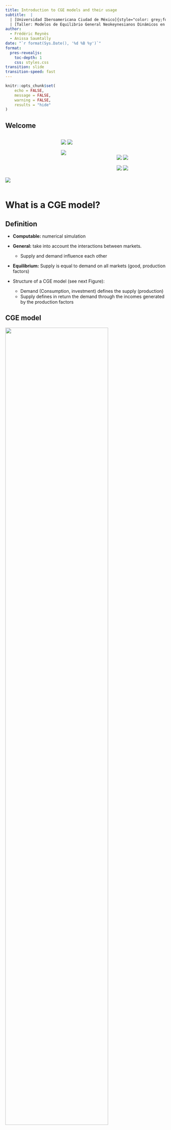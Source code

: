 ```yaml
---
title: Introduction to CGE models and their usage
subtitle:  |
  | [Universidad Iberoamericana Ciudad de México]{style="color: grey;font-size: 0.95em;letter-spacing: 1px;line-height: 0.25;"}
  | [Taller: Modelos de Equilibrio General Neokeynesianos Dinámicos en R]{style="color: blue;font-size: 0.95em;letter-spacing: 1px;line-height: 0.25;"}
author: 
  - Frédéric Reynès 
  - Anissa Saumtally
date: "`r format(Sys.Date(), '%d %B %y')`"
format: 
  pres-revealjs:
    toc-depth: 1
    css: styles.css
transition: slide
transition-speed: fast  
---
```


```r

knitr::opts_chunk$set(
	echo = FALSE,
	message = FALSE,
	warning = FALSE,
	results = "hide"
)
```

## Welcome {.center} 

:::: {.columns}

::: {.column width="33%" .center}
<br>
<br>
<br>
<br>
<br>
<br>
<br>
![](pictures/ibero.png){fig-align="center" fig-width=30%  }
:::

::: {.column width="33%"}
![](pictures/equide.jpg){fig-align="center" fig-width=30%}
![](pictures/geolab.png){fig-align="center" fig-width=30%}

![](pictures/centrud.png){fig-align="center" fig-width=30%}

:::

::: {.column width="33%"}

<br>
<br>

![](pictures/ofce_m.png){fig-align="center" fig-width=30%}
![](pictures/sciencespo.png){fig-align="center" fig-width=30%}

![](pictures/Logohacienda.png){fig-align="center" fig-width=30%}
![](pictures/AFD_logo.png){fig-align="center" fig-width=30%}
:::

::::


# What is a CGE model?

## Definition {.scrollable}

-   **Computable:** numerical simulation

-   **General:** take into account the interactions between markets.

    -   Supply and demand influence each other

-   **Equilibrium:** Supply is equal to demand on all markets (good, production factors)

-   Structure of a CGE model (see next Figure):

    -   Demand (Consumption, investment) defines the supply (production)
    -   Supply defines in return the demand through the incomes generated by the production factors

## CGE model {.scrollable}

![](pictures/schema.png){fig-align="center" width="80%"}

## What does "general equilibrium" mean? {.scrollable}

-   General Equilibrium relates to a state where supply is equal to demand in all markets

-   2 main approaches to insure this state:

    -   **Walrasian** models
        -   The equilibrium force is the price system

        -   Perfect price flexibility insure the instantaneous equilibrium between supply and demand

        -   When the supply of a commodity goes down, its price tends to go up, thereby stimulating additional supply and depressing demand, until supply and demand are equal again.

        -   Static model
    -   **Neo-Keynesian** models
        -   Demand determines supply
        -   Price and quantities are rigid and adjust slowly
        -   Disequilibrium between notional (optimal) supply and the actual supply in the short run
        -   Dynamic model: transition to the long run

## A neo-keynesian CGE model {.scrollable}

-   **Slow adjustment** of price and quantity

    -   Adjustment costs
    -   Empirically firms adjust their production to the demand rather than their price

-   Leads to situation of **disequilibrium** between the desired supply and demand

-   **Prices** are defined as a mark-up over the firm's production costs

    -   Production costs integrate intermediary consumption (material and energy), labor and capital costs

-   Wages are determined by a **Wage Setting (WS) curve**

    -   Phillips curve: wages increase with inflation and decrease with unemployment
    -   Wages do not adjust instantaneously the supply and demand for labor:
        -   Permanent underemployment equilibrium possible
        -   Theory of the NAIRU (Non Accelerating Inflation Rate of Unemployment) or Equilibrium rate of unemployment

-   The **interest rate** does not equilibrate instantaneously saving and investment:

    -   It is defined by the Central Bank
    -   "Taylor" reaction function: increases with inflation, decreases with unemployment

# Main usage of CGE models

## Macroeconomic versus multisector CGE models {.scrollable}

CGE models are widely used in economic policy analysis. Two type of analyses:

-   **Macroeconomic CGE models** focus on understanding how an entire economy responds to shocks or policy changes

    -   e.g. fiscal, monetary, trade, innovation policies
    -   they aim to capture interdependencies between aggregate economic variables and key economic indicators
        -   e.g. GDP, inflation, employment, and investment

-   **Multisector CGE models** break down the economy into several sectors to analyze the effects of policy changes or shocks on each sector individually

    -   e.g. energy, agriculture, industry, services
    -   main applications: trade policy, environmental regulation, energy policy, large-scale events like natural disasters
    -   highlight how impacts may vary across sectors
    -   allow for simulating sector specific policy

## Examples of applications of our R package {.scrollable}

### Small size models

-   Small CGE model

-   Today's course

### Large size models

-   Econometric models (Opale and Mesange)

    -   Quarterly models for short term forcast

-   Multi-sector models

    -   e.g. open source ThreeME model

    -   www.threeme.org

## Overview of ThreeME {.scrollable}

-   **M**ulti-sector **M**acroeconomic **M**odel for the **E**valuation of **E**nvironmental and **E**nergy policy.

    -   Open source model
    
    -   Download and documentation: https://www.threeme.org/
    
    -   ThreeME is **neo-Keynesian general equilibrium** model.

    -   Designed to study scenario involving transfers of activities from one sector to another

## Overview of ThreeME: types of simulations of the economic and environmental impacts {.scrollable}

-   **Energy transition policies**

    -   Fiscal policies:
        -   Carbon tax with or without redistribution of the tax revenue
        -   Phasing out subsidies on (fossil fuel) energy
        -   Bonus-malus for cars: subsidies on green cars financed by a tax on other cars
    -   Change in the electricity production mix
        -   Ex: more RES in the mix
    -   Impact of green investment
        -   In buildings, public transport, etc.
        -   Impact of applying a new standard for buildings, or appliances

-   **External shock**

    -   Increase in international oil/gas price

# Micro-economic foundations of CGE models

## Behavior equations versus identities {.scrollable}

-   CGE models have behavioral and identity equations
-   **Behavioral equations** derive from microeconomic theory and economic rationality
    -   Economic behavior of producers, consumers, and other agents in the model
-   **Identity equations** define a variable according to a definition as a mathematical function (sum, product, etc.) of other variables
    -   Accountancy variables (e.g. GDP, price index), unemployment rate, etc.

<center>

![](pictures/Behavioreq_Identities.png){width="55%"}

## Behavior equations {.scrollable}

### **Prices**

-   We assume oligopolistic competition *à la* Cournot where each producer defines its price in order to maximize its profit considering the price of the other producers as given:

-   The **maximisation program** is:

$$max_y Π(y) = p(y).y - c(y)$$

where $y$ is the production or demand adressed to the compagny, $\pi(y)$ is the profit of the compagny, $p(y)$ its price and $c(y)$ the production cost. We assume $p′(y)$ \< 0, $c′(y)$ \> 0 and $c′′(y)$ \> 0

-   The result of the **program maximization defines the optimum price** that is equal to a markup over the production costs:

$$p(y)= [1+ m^{up}].c'(y)$$

where the markup is: \begin{equation} m^{up}= 1/(\epsilon -1) \end{equation} and $\epsilon$ the (absolute) price elasticity of demand

-   In perfect competition, markup is zero: \begin{equation} m^{up} = 0 \end{equation} so that the optimal price is equal to the marginal cost of production: \begin{equation} p(y)= c'(y) \end{equation}

-   Given that production costs equal total factor payments, the **optimal price is therefore equal to the cost of capital and labor**:

$$p(y).y= w.L+ p(\delta+r).K$$

## Behavior equations {.scrollable}

### **Households consumption**

-   We assume that households supply labor and own the capital, for which they get their income ($w.L + p.r.K$) .

-   We assume that households wish to use a fixed share of their total income for consumption

$$CH = \left( 1 - \sigma \right) . \frac{\left( w . L + p . r . K \right)}{p}$$

-   Can be derive from alternative theoretical model of consumption.

-   For instance: let us assume that the consumer maximize its (CES) utility by allocating the income of a given period over several periods.

The **maximization program** is:

$$max_{c_i} U(c_1, c_2, ... c_n)=\sum_{i=1}^{n} (\phi_i.c_i^{\frac{\rho-1}{\rho}})^{\frac{\rho}{\rho-1}}$$ $$\ s.t \ \sum_{i=1}^{n} p_i.c_i = R$$ where $\rho$ is the elasticity of substitution, $c_i$ the consumption of good in period $i$ and $R$ total income.

The resolution of this program gives the relationship between households consumption and total income :

$$p_i.c_i= (\Phi_i)^{\rho}.(\frac{p_i}{P})^{1-\rho}.R$$ where $(\Phi_i)^{\rho}.(\frac{p_i}{P})^{1-\rho}$ is the consumption share.

Considering only two periods: $i=1$ (present) and $i=2$ (future) and assuming a CES function with $\rho=1$, we find that **consumption is a constant share of income**:

$$p_1.c_1 = \phi_1.R$$ with $\phi_1$ = (1-$\sigma$) and $\sigma$ the propensity to save.

## Behavior equations {.scrollable}

### **Demand for production factors**

-   The firm determines its demand for labor and capital by maximizing its profit, which is equivalent to **minimizing its production cost taking into account the production function**.

-   Assuming a CES production function, the constrained cost minimization program is:

$$min_{x_i} (\sum_{i=1}^{n} p_i.x_i)$$

$$\ s.t. \ Q= Q(x_i) = (\sum_{i=1}^{n} \Phi_i.x_i^{(\frac{\rho-1}{\rho})})^{(\frac{\rho}{\rho-1})}$$ where $\rho$ is the elasticity of substitution between inputs.

-   The resolution of the program derives demand for factors expressed as follows:\
    **Labor demand**:

$$L = \left( \frac{Y}{PROG^{L}} \right) . \left( \left( \varphi^{L} \right) ^ {\rho} \right) . \left( \frac{w}{\left( p . PROG^{L} \right)} \right) ^ {\left( -\rho \right)}$$

**Capital demand**:

$$ K = \left( \frac{Y}{PROG^{K}} \right) . \left( \left( \varphi^{K} \right) ^ {\rho} \right) . \left( \frac{\left( \delta + r \right)}{PROG^{K}} \right) ^ {\left( -\rho \right)} $$

## Behavior equations {.scrollable}

### **CES function**

The Constant Elasticity of Substitution (CES) production function proposed by Arrow et al. (1961) offers flexibility in modeling substitutability between production factors

$$Y = \left(\tilde{\varphi_1} X_1^{\frac{\eta - 1}{\eta}} + \tilde{\varphi}_2 X_2^{\frac{\eta - 1}{\eta}}\right)^{\frac{\eta}{\eta - 1}}$$

where:

-   $Y$ the output,

-   $\tilde\varphi_1$ and $\tilde\varphi_2$ respectively the weights for inputs $X_1$ and $X_2$,

-   $\eta$ the Elasticity of Substitution (ES) taking possibly any value between $]0;+\infty[$

The CES function enables the representation of varying degrees of substitutability:

-   perfect complementarity $\eta = 0$ (Leontief function)
-   perfect substitutability $\eta \rightarrow \infty$
-   Cobb-Douglas function where the ES is unitary $\eta = 1$.

## Behavior equations {.scrollable}

### **CES function for various elasticities of substitution**

![](pictures/plot_CES_for_various_elasticity.png){width="100%"}

```r
#| label: fig-ces
#| fig-cap: CES function for various elasticities of substitution
#| echo: true
#| code-fold: true
#| eval: false

library(ggplot2)
# CES Function: Q^((eta-1)/eta) = phi1*X1^((eta-1)/eta) + phi2*X2^((eta-1)/eta)

# Interpolation step (for ggplot)
step <- 1000
  
# Inverse CES function: X1 = f(Q,X2)
X1 <- function(X2, eta) {
  # Calibration of the parameters of the CES function
  Q <- 1
  phi1 <- 0.5
  phi2 <- 0.5

  ((Q^((eta-1)/eta) - phi2*X2^((eta-1)/eta))/phi1)^(eta/(eta-1)) 
  }

plot_CES_for_various_elasticity <- ggplot(data.frame(x = c(0,5)), aes(x=x)) +
  stat_function(fun = X1, args = list(eta = 0.1)  , aes(colour = "0.1"), n = step*1000) +
  stat_function(fun = X1, args = list(eta = 0.5)  , aes(colour = "0.5"), n = step) +
  stat_function(fun = X1, args = list(eta = 0.999), aes(colour = "1"  ), n = step, lwd = 1) +
  stat_function(fun = X1, args = list(eta = 1.6)    , aes(colour = "1.6"  ), n = step) +
  stat_function(fun = X1, args = list(eta = 20)   , aes(colour = "20" ), n = step) +
  scale_colour_manual(name = expression(eta), values = c("red", "blue", "black", "green", "grey")) +
  ylim(0,2.5) +
  theme(legend.position = "bottom") +
  labs(y = "X1", x = "X2")

plot_CES_for_various_elasticity

ggsave("plot_CES_for_various_elasticity.png", plot = plot_CES_for_various_elasticity, width = 6, height = 4, dpi = 300)
```

## Identities and defnitions {.scrollable}

### **Production**

$$Y = CH + I + G$$

-   Market equilibrium condition between supply and demand\
-   Accountancy equation that states that everything that is being produced (total supply) is “consumed”, either as household’s consumption, investment or government spending (total demand)

<br>

### **Capital accumulation**

-   Given an initial capital stock (at $t-1$), the change in capital stock defines the capital stock in $t$:

$$\varDelta \left(K\right) = I_{t-1} - \delta . K_{t-1}$$

-   The change in capital stock :
    -   Increases with the investment made in the previous period ($I_{t-1}$)\
    -   Decreases with the depreciation of the capital stock ($\delta.K_{t-1}$)

<br>

### **Cost of capital**

We assume that the cost of capital is defined as the user cost of capital (or real rental price of capital services or the costs of holding capital) :

$$c^{K} = p(\delta + r)$$

where $\delta$ is the depreciation rate of capital, $r$ the interest rate and $p$ the price of the investment.

-   This equation may have several interpretations:
    -   It reflects the opportunity cost of holding capital, that is the cost of not been able to invest an existing financial wealth into another asset
    -   It assumes that capital is financed through bank credit and that the reimbursement of the debt corresponds to the depreciation of capital

# Macroeconomic closure

## Some definitions {.scrollable}

-   [**Endo**]{style="color: brown;"}**genous variable**: defined [**inside**]{style="color: brown;"} the model, as a result of the model simulation
    -   One equation for each endogenous variable
    -   Eg. production, consumption, prices, wages, etc.
-   [**Exo**]{style="color: brown;"}**genous variable**: defined [**outside**]{style="color: brown;"} the model
    -   No equation in the model defining this variable: hypothesis of the model
    -   Eg. population, price of imports (for a one country model)
-   **Parameter**: from a mathematical point of view, an **exogenous variable** that is generally **constant**
    -   Eg. elasticities (substitution, indexation, etc.), depreciation rate, tax rate, etc.
-   **Representative agent**: an average relevant economic agent that follows an optimizing/rational economic behaviour
    -   Households, producers, government
    -   Optimize an objective: e.g. maximization of profit/utility/social welfare, minimization of cost

## Macroeconomic closure {.scrollable}

-   A [**model**]{style="color: brown;"} is a way of explaining endogenous variables as function of exogenous variables.\
-   Making a choice of what is to be determined within the model [**(endogenous variables)**]{style="color: brown;"} and what is to be considered external to the model [**(exogenous variables)**]{style="color: brown;"} is called the [**model closure**]{style="color: brown;"}. 
-   Why does the choice of the model closure matter ?

    -   It may define the direction of causality (which variables determine the others)
    -   It may have important implications on the properties and results of the model

**Simulation experiment:** What is the impact of an increase in public spending (multiplier of public expenditures) on the endogenous variables of the model depending on the choice of the closure ?

We compare the results for two contrasting model closures:

-   [**The Walrasian model**]{style="color: brown;"}
-   [**The Keynesian model**]{style="color: brown;"}

## Walrasian versus Keynesian models {.scrollable}

[**Common features for both models**]{style="color: brown;"}:

-   [**General equilibrium**]{style="color: blue;"}: which means that supply equals demand in all markets.\
-   In both frameworks, the models consist of equations that solve for the endogenous variables, given the exogenous variables and parameters. A change in one or more exogenous variable or parameter will lead to adjustments in the endogenous variables so to solve the system of equations again. These [**solved values of all endogenous variables**]{style="color: blue;"}, constitute the [**outcome of the model**]{style="color: blue;"} .

[**Main difference between both models**]{style="color: brown;"}:

-   The [**choice of endogenous variables**]{style="color: blue;"}. In the Walrasian framework some variables adjust while there are considered fixed in the Keynesian framework and vice-versa.

*Note*: Our definitions of the Walrasian and Keynesian closures may differ from those found in the literature inspired by the seminal work of Sen (1963). Contrary to this literature that consider a **static** case, we propose simulations based on a **dynamic** model including an equation for **capital accumulation** and where investment is endogenous in both the Walrasian and the Keynesian closure.

## The Walrasian model {.scrollable}

The model is based on a set of **7 equations** with **7 endogenous variables**:

-   [Investment]{style="color: blue;"}\
    $$I = Y - CH - G$$

-   [Production]{style="color: blue;"}\
    $$Y . p = w . L + p . \left( \delta + r \right) . K$$

-   [Households'consumption]{style="color: blue;"}\
    $$CH = \left( 1 - \sigma \right) . \frac{\left( w . L + p . r . K \right)}{p}$$

-   [Wage]{style="color: blue;"}\
    $$w + L = \left( \frac{Y}{PROG^{L}} \right) . \left( \left( \varphi^{L} \right) ^ {\rho} \right) . \left( \frac{w}{\left( p . PROG^{L} \right)} \right) ^ {\left( -\rho \right)}  + w$$

-   [Interest rate]{style="color: blue;"}\
    $$r + K = \left( \frac{Y}{PROG^{K}} \right) . \left( \left( \varphi^{K} \right) ^ {\rho} \right) . \left( \frac{\left( \delta + r \right)}{PROG^{K}} \right) ^ {\left( -\rho \right)} + r$$

-   [Capital (from accumulation equation)]{style="color: blue;"}\
    $$\varDelta \left(K\right) = I_{t-1} - \delta . K_{t-1}$$

-   [Price]{style="color: blue;"}\
    $$p=1$$

-   The price equation defines the price as *numéraire* (equal to 1). The price can therefore be seen as an **exogenous variable**. The model could be written as a set of **6 equations** with **6 endogenous variables**.

## Comments on the Walrasian model closure {.scrollable}

-   **Endogenous variables**: $Y$, $I$, $CH$, $K$, $w$, $r$
-   **Exogenous variables**: $G$, $L$, $p$, $PROG^{L}$, $PROG^{K}$
    -   **Parameters**: $\rho$, $\varphi^{L}$, $\varphi^{K}$, $\delta$, $\sigma$
-   Production is determined by the "price equation" because the price is set to 1 (*numéraire*) and is therefore an exogenous variable.
-   Investment is determined endogenously as the difference between production and (private and public) consumption
-   Labor is exogenous so that the "labor demand equation" does not determine labor but the wage
-   The equation that determines capital is the one of capital accumulation, so the "capital demand equation" derived from profit maximization does not determine capital but the interest rate
-   In the Walrasian framework, savings define investment, wages and interest rate adjust to clear the capital and labor markets

*Note*: we consider a **steady state economy** (with growth rate = 0%)

## The Keynesian model {.scrollable}

The model is based on a set of **6 equations** with **6 endogenous variables**:

-   [Production]{style="color: blue;"}

$$Y = CH + I + G$$

-   [Price]{style="color: blue;"}

$$p . Y = w . L + p . \left( \delta + r \right) . K^{n}$$

-   [Households consumption]{style="color: blue;"}

$$CH = \left( 1 - \sigma \right) . \frac{\left( w . L + p . r . K \right)}{p}$$

-   [Labor]{style="color: blue;"}

$$L = \left( \frac{Y}{PROG^{L}} \right) . \left( \left( \varphi^{L} \right) ^ {\rho} \right) . \left( \frac{w}{\left( p . PROG^{L} \right)} \right) ^ {\left( -\rho \right)}$$

-   [Capital (notional level from cost minimization of a CES function )]{style="color: blue;"}

$$K^{n} = \left( \frac{Y}{PROG^{K}} \right) . \left( \left( \varphi^{K} \right) ^ {\rho} \right) . \left( \frac{\left( \delta + r \right)}{PROG^{K}} \right) ^ {\left( -\rho \right)}$$

-   [Capital (effective level from capital accumulation)]{style="color: blue;"}

$$\varDelta \left(K\right) = I_{t-1} - \delta . K_{t-1}$$

-   [Investment]{style="color: blue;"}

$$\varDelta \left(\operatorname{log} I\right) = \varDelta \left(\operatorname{log} K^{n}_{t-1}\right) + \alpha^{I,Kn} . \operatorname{log} \frac{K^{n}_{t-1}}{K_{t-1}}$$

## Comments on the Keynesian model closure {.scrollable}

-   In the Keynesian closure, the wage and the interest rate are exogenous whereas labor and capital are endogenous
-   To represent the slow adjustment of price and quantities, it is convenient to distinguish between notional and effective level\
-   The notional levels are mentioned with the underscore (superscript) “n” in the model They refer to the level of price, consumption, labor and capital the producer and the consumer would like to reach immediately if there were no adjustment constraint


## Introduction to a new macroeconomic model: the Neo-Keynesian model  {.scrollable}

| Walrasian model                                 | Neo-Keynesian model | 
| ---------------                                 | --------------- | 
| Prices and quantities adjust instantaneously    | Slow adjustment of prices and quantities | 
| Perfect flexibility of price and quantities     | Rigidity of price and quantities | 
| Law of Say: production creates its own demand   | Demand determines supply, supply affects demand through different mechanisms | 
| Supply is at full capacity                      | The **actual** stock of capital may differ from the **optimal** one | 
| Increasing production requires to increase the stock of capital    | No full utilization of capacity (around 80%). Possibility to increase Y without increasing the stock of capital | 
| After a shock, a new equilibrium is found instantaneously | After a shock, time to adjust to the new equilibrium levels | 


## Two versions of the Neo-Keynesian model  {.scrollable}

We consider two versions of the model: 

- **Close economy** : The model is found in <span style="color: green;"> `r file.path("src", "model", "training", "03.1-eq_neokeynes.mdl")`</span> 

- **Open economy** : The model is found in <span style="color: green;"> `r file.path("src", "model", "training", "03.1-eq_neokeynes_exception_open.mdl")`</span>

There are only small differences between both models, to which we will come back later. But first, let's start by exploring the set of equations in the model considering a **close economy**.


## Models and corresponding documentation  {.scrollable}

| Model | Description                                        | Corresponding chapter in the manual |
| ------| ---------------                                    | --------------- |
| 1.1   | Model with 1 equation 1 endogenous variable        | - | 
| 1.2   | Model with 3 equations 3 endogenous variables      | - |
| 2.0   | Main equations of CGE models (**not solvable**)    | Chapter 1: Introduction to CGE models |
| 2.1   | Walrasian closure                                  | Chapter 2: A simple Walras CGE model |
| 2.2   | Keynesian closure                                  | Chapter 3: A simple Keynesian CGE model |
| 3.1   | Neo-Keynesian closure (**close** economy)         | Chapter 4: A simple Neo-Keynesian model |
| 3.2   | Neo-Keynesian closure (**open** economy)           | Chapter 4: A simple Neo-Keynesian model |
| -     | ThreeME c4xs4                                      | Upcoming |
| -     | ThreeME c8xs8                                      | Upcoming |


# Neo-Keynesian closure: close economy

## Introduction  {.scrollable}

The close economy model consists of a set of equations regarding:

- Producers    
- Consumers      
- Government and central bank        
- Labor market         
- Adjustments        

## Producers: main equations  {.scrollable}

- **Production**

\begin{equation}
Y = CH + I + G
\end{equation}


- **Notional demand of factors**

\begin{equation}
L^{n} = \left( \frac{Y}{PROG^{L}} \right) . \left( \left( \varphi^{L} \right) ^ {\rho^{KL}} \right) . \left( \frac{\left( \frac{w}{PROG^{L}} \right)}{c^{Y}} \right) ^ {\left( -\rho^{KL} \right)}
\end{equation}



\begin{equation}
K^{n} = \left( \frac{Y}{PROG^{K}} \right) . \left( \left( \varphi^{K} \right) ^ {\rho^{KL}} \right) . \left( \frac{\left( \frac{c^{K}}{PROG^{K}} \right)}{c^{Y}} \right) ^ {\left( -\rho^{KL} \right)}
\end{equation}

- **Investment**

\begin{equation}
\varDelta \left(\operatorname{log} I\right) = \alpha^{I,Kn} . \varDelta \left(\operatorname{log} K^{n}\right) + \alpha^{I,I1} . \varDelta \left(\operatorname{log} I_{t-1}\right) + \alpha^{I,KnK1} . \operatorname{log} \frac{K^{n}_{t-1}}{K_{t-1}} - \alpha^{I,rK} . \varDelta \left(r - \frac{\varDelta \left(p\right)}{p_{t-1}}\right)
\end{equation}



- **Capital stock**
\begin{equation}
K = K_{t-1} \; \left( 1 - \delta \right) + I_{t-1}
\end{equation}

- **Notional production price**
\begin{equation}
p^{n} . Y = c^{Y} . Y . \left( 1 + m^{up} + dm^{up} \right)
\end{equation}

- **Notional mark-up**
\begin{equation}
\varDelta \left(\operatorname{log} \left(1 + m^{up,n}\right)\right) = \rho^{mupn,Ln} . \varDelta \left(\operatorname{log} \frac{L^{n}}{L}\right) + \rho^{mupn,Kn} . \varDelta \left(\operatorname{log} \frac{K^{n}}{K}\right)
\end{equation}

- **Notional unit cost production cost**
\begin{equation}
c^{Y} . Y = w . L^{n} + c^{K} . K^{n}
\end{equation}

- **Capital cost**
\begin{equation}
c^{K} . K = p^{K}_{t-1} \; K_{t-1} \; \left( \delta + r^{K}_{t-1} \right)
\end{equation}

- **Average price of the accumulated capital stock**
\begin{equation}
p^{K} . K = p^{K}_{t-1} \; K_{t-1} \; \left( 1 - \delta \right) + p_{t-1} \; I_{t-1}
\end{equation}

- **Average interest rate paid on the debt**
\begin{equation}
r^{K} . p^{K} . K = r^{K}_{t-1} \; p^{K}_{t-1} \; K_{t-1} \; \left( 1 - \delta \right) + p_{t-1} \; I_{t-1} \; r_{t-1}
\end{equation}

- **Profit of firms (before investment)**
\begin{equation}
PROF = p . Y - w . L - c^{K} . K
\end{equation}

- **Firms' savings**
\begin{equation}
SAV^{F} = PROF - DIV - p . I
\end{equation}

- **Firms' bank debt**
\begin{equation}
DEBT^{F} = DEBT^{F}_{t-1} \; \left( 1 - \varphi^{RD^{F}}_{t-1} \right) - SAV^{F}
\end{equation}

## Households: main equations  {.scrollable}


- **Notional households consumption**
\begin{equation}
CH^{n} . p = \left( 1 - \sigma \right) . INC . \left( 1 - t^{inc} \right)
\end{equation}

- **Households' income**
\begin{equation}
INC = \left( w . L + DIV \right)
\end{equation}

- **Notional dividend for households**
\begin{equation}
DIV^{n} = PROF
\end{equation}


- **Notional propensity to save equation **
\begin{equation}
\varDelta \left(\operatorname{log} \left(1 - \sigma^{n}\right)\right) = \rho^{\sigma,U} . \varDelta \left(U\right) - \rho^{\sigma,p} . \varDelta \left(r - \frac{\varDelta \left(p\right)}{p_{t-1}}\right) - \rho^{\sigma,DEBT} . \varDelta \left(\operatorname{log} \left(\frac{DEBT^{G}}{\left( p . Y \right)}\right)\right)
\end{equation}

- **Households' savings**
\begin{equation}
SAV^{H} = INC . \left( 1 - t^{inc} \right) - p . CH
\end{equation}

- **Households' total wealth**
\begin{equation}
WEALTH = WEALTH_{t-1} + SAV^{H}
\end{equation}


## Government and Central Bank: main equations  {.scrollable}

- **Notional interest rate of the Central Bank (Taylor reaction function)**
\begin{equation}
\varDelta \left(r^{n}\right) = \rho^{rn,p} . \varDelta \left(\frac{\varDelta \left(p\right)}{p_{t-1}}\right) - \rho^{rn,U} . \varDelta \left(U\right)
\end{equation}

- **Notional income tax rate**
\begin{equation}
\varDelta \left(t^{inc,n}\right) = \rho . \varDelta \left(\frac{DEBT^{G}}{\left( p . Y \right)}\right)
\end{equation}

- **Government's savings**
\begin{equation}
SAV^{G} = t^{inc} . INC - p . G - DEBT^{G}_{t-1} \; \left( \varphi^{RD^{G}}_{t-1} + r^{DEBT,G}_{t-1} \right)
\end{equation}

- **Average interest rate paid on the total Government's debt**
\begin{equation}
\varDelta \left(r^{DEBT,G}\right) = \varDelta \left(r\right)
\end{equation}

- **Total Government's debt**
\begin{equation}
DEBT^{G} = DEBT^{G}_{t-1} \; \left( 1 - \varphi^{RD^{G}}_{t-1} \right) - SAV^{G}
\end{equation}

## Labor market: main equations  {.scrollable}

- **Notional wage (WS or Phillips curve)**
\begin{equation}
\varDelta \left(\operatorname{log} w^{n}\right) = \rho^{wn} + \rho^{wn,pe} . \varDelta \left(\operatorname{log} p^{e}\right) + \rho^{wn,PROGL} . \varDelta \left(\operatorname{log} PROG^{L}\right) - \rho^{wn,U} . U - \rho^{wn,dU} . \varDelta \left(U\right)
\end{equation}

- **Unemployment rate**
\begin{equation}
U = 1 - \frac{L}{LF}
\end{equation}

## Adjustments: Introduction  {.scrollable}

- Important feature of Neo-Keynesian models: hypothesis of slow adjustments of prices and quantities. Firms do not adjust instantaneously firms but gradually adjust their **effective** price and quantity to the **optimal (notional of desired)** level .
- Slow adjustment to the new optimum level after a shock in the economy for:

    -  **prices**: price setting (Carlton, 1986; Cecchetti, 1985), wage setting or the adjustment of the interest rate            
    -  **quantities**: inputs (labor, capital, intermediate consumption), consumption of households  (Tinbergen,1942).

## Adjustments: Minimizing an adjustment cost function   {.scrollable}

- To take into account that the changes in price are all the more costly that they are large propose to use **quadratic adjustment cost** models (Rotemberg, 1982).     
- The firm defines the optimal price as a trade-off between the **cost of adjusting** and the **cost of not been adjusted**.

\begin{equation}
  \Gamma_t\left(X_t\right)-\Gamma_t\left(X_t^n\right)=\Gamma_t^{\prime}\left(X_t^n\right)\left(X_t-X_t^n\right)+\Gamma_t^{\prime \prime}\left(X_t^n\right)\left(X_t-X_t^n\right)^2
\end{equation}
The profit being maximum for $X_t^n, \Gamma_t^{\prime}\left(X_t^n\right)=0$ and $\Gamma_t^{\prime \prime}\left(X_t^n\right)<0$. As a first approximation, the adjustment cost, i.e. the loss of profit suffered by a company that is not in the optimum, is therefore:
$$
  C_D=\Gamma_t\left(X_t^n\right)-\Gamma_t\left(X_t\right)=C_D\left(X_t-X_t^n\right)^2
$$
Where:
$$
  C_D=-\Gamma_t^{\prime \prime}\left(X_t^n\right)
$$
Suppose that the adjustment cost is proportional to the square of the speed of adjustment:
$$
  C_A=c_A\left(X_t-X_{t-1}\right)^2
$$
Where:
$$
  c_A>0
$$
Minimizing the total cost function $\left(C_t=C_D+C_A\right)$ is equivalent to solving:
$$
  C_t^{\prime}\left(X_t\right)=2 c_D\left(X_t-X_t^n\right)+2 c_A\left(X_t-X_{t-1}\right)=0
$$
The condition of the second order $\left(C_t^{\prime \prime}\left(X_t\right)>0\right)$ being always verified, the optimal adjustment which minimizes the total cost has the following dynamic process:
$$
  X_t=\alpha X_t^n+(1-\alpha) X_{t-1}
$$
With:
$$
  \alpha=\frac{c_D}{\left(c_D+c_A\right)}
$$

With this simple model, the average adjustment time is:
$$
  \frac{\alpha}{(1-\alpha)}=\frac{c_D}{c_A}
$$
**The slower the adjustment, the higher the adjustment cost $c_A$  compared to the cost of non being adjusted $c_D$**.

## Adjustments: main equations  {.scrollable}

- **Wage**
\begin{equation}
\varDelta \left(\operatorname{log} w\right) = \alpha^{W,Wn} . \varDelta \left(\operatorname{log} w^{n}\right) + \alpha^{W,W1} . \varDelta \left(\operatorname{log} w_{t-1}\right) - \alpha^{W,W1Wn1} . \operatorname{log} \frac{w_{t-1}}{w^{n}_{t-1}}
\end{equation}

- **Production price**
\begin{equation}
\operatorname{log} p = \alpha^{P,Pn} . \operatorname{log} p^{n} + \left( 1 - \alpha^{P,Pn} \right) . \left( \operatorname{log} p_{t-1} + \varDelta \left(\operatorname{log} p^{e}\right) \right)
\end{equation}


- **Expected production price inflation**
\begin{equation}
\varDelta \left(\operatorname{log} p^{e}\right) = \alpha^{Pe,Pe1} . \varDelta \left(\operatorname{log} p^{e}_{t-1}\right) + \alpha^{Pe,P1} . \varDelta \left(\operatorname{log} p_{t-1}\right) + \alpha^{Pe,Pn} . \varDelta \left(\operatorname{log} p^{n}\right)
\end{equation}


- **Households final consumption**
\begin{equation}
\operatorname{log} CH = \alpha^{CH,CHn} . \operatorname{log} CH^{n} + \left( 1 - \alpha^{CH,CHn} \right) . \left( \operatorname{log} CH_{t-1} + \varDelta \left(\operatorname{log} CH^{e}\right) \right)
\end{equation}



- **Expected Households final consumption growth**

\begin{equation}
\varDelta \left(\operatorname{log} CH^{e}\right) = \alpha^{CHe,CHe1} . \varDelta \left(\operatorname{log} CH^{e}_{t-1}\right) + \alpha^{CHe,CH1} . \varDelta \left(\operatorname{log} CH_{t-1}\right) + \alpha^{CHe,CHn} . \varDelta \left(\operatorname{log} CH^{n}\right)
\end{equation}

- **Labor**
\begin{equation}
\operatorname{log} L = \alpha^{L,Ln} . \operatorname{log} L^{n} + \left( 1 - \alpha^{L,Ln} \right) . \left( \operatorname{log} L_{t-1} + \varDelta \left(\operatorname{log} L^{e}\right) \right)
\end{equation}

- **Expected labor growth**
\begin{equation}
\varDelta \left(\operatorname{log} L^{e}\right) = \alpha^{Le,Le1} . \varDelta \left(\operatorname{log} L^{e}_{t-1}\right) + \alpha^{Le,L1} . \varDelta \left(\operatorname{log} L_{t-1}\right) + \alpha^{Le,Ln} . \varDelta \left(\operatorname{log} L^{n}\right)
\end{equation}

- **Dividend for households**
\begin{equation}
\operatorname{log} DIV = \alpha^{DIV,DIVn} . \operatorname{log} DIV^{n} + \left( 1 - \alpha^{DIV,DIVn} \right) . \left( \operatorname{log} DIV_{t-1} + \varDelta \left(\operatorname{log} DIV^{e}\right) \right)
\end{equation}

- **Expected dividend for households**
\begin{equation}
\varDelta \left(\operatorname{log} DIV^{e}\right) = \alpha^{DIVe,DIVe1} . \varDelta \left(\operatorname{log} DIV^{e}_{t-1}\right) + \alpha^{DIVe,DIV1} . \varDelta \left(\operatorname{log} DIV_{t-1}\right) + \alpha^{DIVe,DIVn} . \varDelta \left(\operatorname{log} DIV^{n}\right)
\end{equation}

- **Interest rate of the Central Bank**
\begin{equation}
r = \alpha^{r} . r^{n} + \left( 1 - \alpha^{r} \right) . r_{t-1}
\end{equation}

- **Propensity to save**
\begin{equation}
\sigma = \alpha^{\sigma} . \sigma^{n} + \left( 1 - \alpha^{\sigma} \right) . \sigma_{t-1}
\end{equation}

- **Mark-up**
\begin{equation}
m^{up} = \alpha^{m,up} . m^{up,n} + \left( 1 - \alpha^{m,up} \right) . m^{up}_{t-1}
\end{equation}

- **Income taxe rate**
\begin{equation}
t^{inc} = \alpha^{t,inc} . t^{inc,n} + \left( 1 - \alpha^{t,inc} \right) . t^{inc}_{t-1}
\end{equation}


# Open economy models

## New equations for open economy

- **Production**

$$Y + M = CH + I + G + X$$

- **Average user price**

$$p . \left( Y + M \right) = py . Y + pm . M$$

- **Notional production price **
$$py^{n} . Y = c^{Y} . Y . \left( 1 + m^{up} + dm^{up} \right)$$

- **International trade**


**Imports**

$$M = \left( Y + M \right) . \varphi^{M} . \left( \frac{pm}{p} \right) ^ {\left( -\rho^{M} \right)}$$

**Exports**
$$X = WD . \left( \frac{py}{pw} \right) ^ {\left( -\rho^{X} \right)}$$

**Saving of the Rest of the World**

$$SAV^{ROW} = pm . M - py . X$$

# Multisector models

<!-- FRED: add equations -->

## Data: Supply-Use (SU) and Input-Output (IO) tables {.scrollable}

-   SU table says how much a given commodities is supplied by a given sector (Supply)

    -   Generally close to a diagonal matrix

-   IO table says how much a given commodities is purchased by a given sector (Demand)

    -   Not a diagonal matrix

![](pictures/Simplified_SU_IO.png){fig-align="center" width="80%"}

## Equilibrium between Supply and Demand (use) {.scrollable}

-   GDP = VA = Y -- CI = C + I + X - M

![](pictures/schema3.png){fig-align="center" width="80%"}
